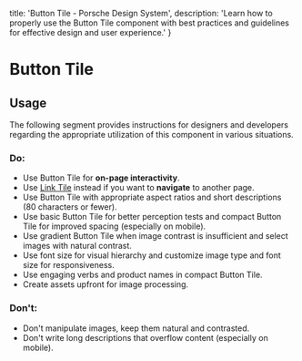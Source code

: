 
  title: 'Button Tile - Porsche Design System',
  description: 'Learn how to properly use the Button Tile component with best practices and guidelines for effective design and user experience.'
}

# Button Tile <ComponentStatus tagName="p-button-tile"></ComponentStatus>

<TableOfContents headings={[]} />

## Usage

The following segment provides instructions for designers and developers regarding the appropriate utilization of this
component in various situations.

### Do:

- Use Button Tile for **on-page interactivity**.
- Use [Link Tile](/components/link-tile) instead if you want to **navigate** to another page.
- Use Button Tile with appropriate aspect ratios and short descriptions (80 characters or fewer).
- Use basic Button Tile for better perception tests and compact Button Tile for improved spacing (especially on mobile).
- Use gradient Button Tile when image contrast is insufficient and select images with natural contrast.
- Use font size for visual hierarchy and customize image type and font size for responsiveness.
- Use engaging verbs and product names in compact Button Tile.
- Create assets upfront for image processing.

### Don't:

- Don't manipulate images, keep them natural and contrasted.
- Don't write long descriptions that overflow content (especially on mobile).